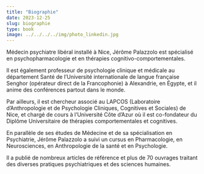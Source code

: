 ```yaml
---
title: "Biographie"
date: 2023-12-25
slug: biographie  
type: book
image: ../../../../img/photo_linkedin.jpg
---
```


Médecin psychiatre libéral installé à Nice, Jérôme Palazzolo est spécialisé en psychopharmacologie et en thérapies cognitivo-comportementales.

Il est également professeur de psychologie clinique et médicale au département Santé de l’Université internationale de langue française Senghor (opérateur direct de la Francophonie) à Alexandrie, en Égypte, et il anime des conférences partout dans le monde.

Par ailleurs, il est chercheur associé au LAPCOS (Laboratoire d'Anthropologie et de Psychologie Cliniques, Cognitives et Sociales) de Nice, et chargé de cours à l’Université Côte d’Azur où il est co-fondateur du Diplôme Universitaire de thérapies comportementales et cognitives.

En parallèle de ses études de Médecine et de sa spécialisation en Psychiatrie, Jérôme Palazzolo a suivi un cursus en Pharmacologie, en Neurosciences, en Anthropologie de la santé et en Psychologie.

Il a publié de nombreux articles de référence et plus de 70 ouvrages traitant des diverses pratiques psychiatriques et des sciences humaines.
